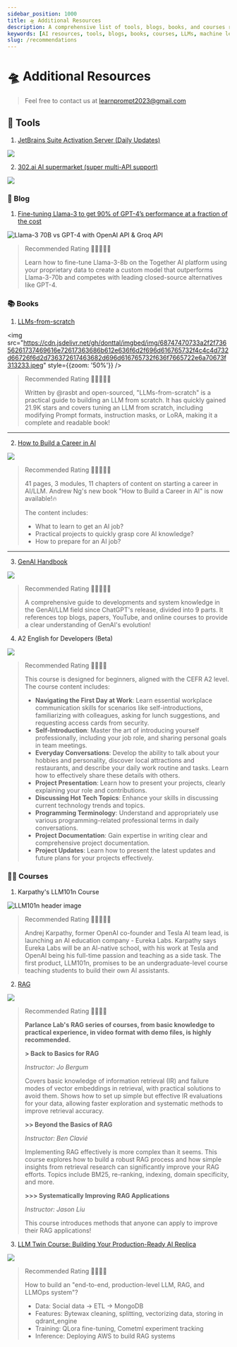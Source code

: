 ```yaml
---
sidebar_position: 1000
title: 🛸 Additional Resources
description: A comprehensive list of tools, blogs, books, and courses related to AI and LLMs, with recommendations and reviews.
keywords: [AI resources, tools, blogs, books, courses, LLMs, machine learning]
slug: /recommendations
---
```


# 🛸 Additional Resources

> Feel free to contact us at learnprompt2023@gmail.com

## 🧰 Tools

1. [JetBrains Suite Activation Server (Daily Updates)](https://jetbrains.asiones.com/?utm_source=Newsletter&utm_medium=social&utm_campaign=ai-resource-recommendation)

![](https://cdn.jsdelivr.net/gh/donttal/imgbed/img/GS-Nr25bIAQsJcX.jpeg)

2. [302.ai AI supermarket (super multi-API support)](https://carlai-all.tools302.com?region=1&confirm=true&pwd=9433)

![](https://cdn.jsdelivr.net/gh/donttal/imgbed/img/302ai.png)

### 📙 Blog

1. [Fine-tuning Llama-3 to get 90% of GPT-4’s performance at a fraction of the cost](https://www.together.ai/blog/finetuning/?utm_source=Newsletter&utm_medium=social&utm_campaign=ai-resource-recommendation)

![Llama-3 70B vs GPT-4 with OpenAI API & Groq API](https://cdn.jsdelivr.net/gh/donttal/imgbed/img/maxresdefault-20240721144607191.jpg)

> Recommended Rating 🌟🌟🌟🌟🌟
>
> Learn how to fine-tune Llama-3-8b on the Together AI platform using your proprietary data to create a custom model that outperforms Llama-3-70b and competes with leading closed-source alternatives like GPT-4.

### 📚 Books

1. [LLMs-from-scratch](https://github.com/rasbt/LLMs-from-scratch/?utm_source=Newsletter&utm_medium=social&utm_campaign=ai-resource-recommendation)

<img src="https://cdn.jsdelivr.net/gh/donttal/imgbed/img/68747470733a2f2f73656261737469616e72617363686b612e636f6d2f696d616765732f4c4c4d732d66726f6d2d736372617463682d696d616765732f636f7665722e6a70673f313233.jpeg" style={{zoom: '50%'}} />

> Recommended Rating 🌟🌟🌟🌟🌟
>
> Written by @rasbt and open-sourced, "LLMs-from-scratch" is a practical guide to building an LLM from scratch. It has quickly gained 21.9K stars and covers tuning an LLM from scratch, including modifying Prompt formats, instruction masks, or LoRA, making it a complete and readable book!

----

2. [How to Build a Career in AI](https://wordpress.deeplearning.ai/wp-content/uploads/2022/10/eBook-How-to-Build-a-Career-in-AI.pdf/)

![](https://cdn.jsdelivr.net/gh/donttal/imgbed/img/GSIyuuqbgAEF2A_.jpeg)

> Recommended Rating 🌟🌟🌟🌟🌟
>
> 41 pages, 3 modules, 11 chapters of content on starting a career in AI/LLM. Andrew Ng's new book "How to Build a Career in AI" is now available!🔥
>
> The content includes:
> - What to learn to get an AI job?
> - Practical projects to quickly grasp core AI knowledge?
> - How to prepare for an AI job?

------

3. [GenAI Handbook](https://genai-handbook.github.io/?utm_source=Newsletter&utm_medium=social&utm_campaign=ai-resource-recommendation)

![](https://cdn.jsdelivr.net/gh/donttal/imgbed/img/GQWzz3qaEAEPkyR.jpeg)

> Recommended Rating 🌟🌟🌟🌟🌟
>
> A comprehensive guide to developments and system knowledge in the GenAI/LLM field since ChatGPT's release, divided into 9 parts. It references top blogs, papers, YouTube, and online courses to provide a clear understanding of GenAI's evolution!

4. A2 English for Developers (Beta)

![](https://cdn.jsdelivr.net/gh/donttal/imgbed/img/GTQcVirWIAAoicJ.png)

> Recommended Rating 🌟🌟🌟🌟
>
> This course is designed for beginners, aligned with the CEFR A2 level. The course content includes:
>
> - **Navigating the First Day at Work**: Learn essential workplace communication skills for scenarios like self-introductions, familiarizing with colleagues, asking for lunch suggestions, and requesting access cards from security.
> - **Self-Introduction**: Master the art of introducing yourself professionally, including your job role, and sharing personal goals in team meetings.
> - **Everyday Conversations**: Develop the ability to talk about your hobbies and personality, discover local attractions and restaurants, and describe your daily work routine and tasks. Learn how to effectively share these details with others.
> - **Project Presentation**: Learn how to present your projects, clearly explaining your role and contributions.
> - **Discussing Hot Tech Topics**: Enhance your skills in discussing current technology trends and topics.
> - **Programming Terminology**: Understand and appropriately use various programming-related professional terms in daily conversations.
> - **Project Documentation**: Gain expertise in writing clear and comprehensive project documentation.
> - **Project Updates**: Learn how to present the latest updates and future plans for your projects effectively.



### 🧑‍🏫 Courses

1. Karpathy's LLM101n Course

![LLM101n header image](https://cdn.jsdelivr.net/gh/donttal/imgbed/img/llm101n.jpg)

> Recommended Rating 🌟🌟🌟🌟🌟
>
> Andrej Karpathy, former OpenAI co-founder and Tesla AI team lead, is launching an AI education company - Eureka Labs. Karpathy says Eureka Labs will be an AI-native school, with his work at Tesla and OpenAI being his full-time passion and teaching as a side task. The first product, LLM101n, promises to be an undergraduate-level course teaching students to build their own AI assistants.

2. [RAG](https://parlance-labs.com/education/rag/?utm_source=Newsletter&utm_medium=social&utm_campaign=ai-resource-recommendation)

![](https://cdn.jsdelivr.net/gh/donttal/imgbed/img/GSPs_50agAE9xBR.jpeg)

> Recommended Rating 🌟🌟🌟🌟
>
> **Parlance Lab's RAG series of courses, from basic knowledge to practical experience, in video format with demo files, is highly recommended.**
>
> **> Back to Basics for RAG**
>
> *Instructor: Jo Bergum*
>
> Covers basic knowledge of information retrieval (IR) and failure modes of vector embeddings in retrieval, with practical solutions to avoid them. Shows how to set up simple but effective IR evaluations for your data, allowing faster exploration and systematic methods to improve retrieval accuracy.
>
> **>> Beyond the Basics of RAG**
>
> *Instructor: Ben Clavié*
>
> Implementing RAG effectively is more complex than it seems. This course explores how to build a robust RAG process and how simple insights from retrieval research can significantly improve your RAG efforts. Topics include BM25, re-ranking, indexing, domain specificity, and more.
>
> **>>> Systematically Improving RAG Applications**
>
> *Instructor: Jason Liu*
>
> This course introduces methods that anyone can apply to improve their RAG applications!

3. [LLM Twin Course: Building Your Production-Ready AI Replica](https://github.com/decodingml/llm-twin-course?tab=readme-ov-file/?utm_source=Newsletter&utm_medium=social&utm_campaign=ai-resource-recommendation)

![](https://cdn.jsdelivr.net/gh/donttal/imgbed/img/GS2l4FZbgAABSxo.jpeg)

> Recommended Rating 🌟🌟🌟🌟
>
> How to build an "end-to-end, production-level LLM, RAG, and LLMOps system"?
>
> - Data: Social data -> ETL -> MongoDB
> - Features: Bytewax cleaning, splitting, vectorizing data, storing in qdrant_engine
> - Training: QLora fine-tuning, Cometml experiment tracking
> - Inference: Deploying AWS to build RAG systems

<ConfettiTrigger />